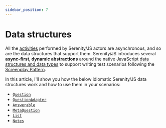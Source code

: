 ```yaml
---
sidebar_position: 7
---
```


# Data structures

All the [activities](/api/core/class/Activity) performed by Serenity/JS actors are asynchronous,
and so are the data structures that support them.
Serenity/JS introduces several **async-first, dynamic abstractions** around the native JavaScript
[data structures and data types](https://developer.mozilla.org/en-US/docs/Web/JavaScript/Data_structures) to support writing
test scenarios following the [Screenplay Pattern](/handbook/design/screenplay-pattern).

In this article, I'll show you how the below idiomatic Serenity/JS data structures work and how to use them in your scenarios:
- [`Question`](/api/core/class/Question)
- [`QuestionAdapter`](/api/core#QuestionAdapter)
- [`Answerable`](/api/core/#Answerable)
- [`MetaQuestion`](/api/core/interface/MetaQuestion/)
- [`List`](/api/core/class/List)
- [`Notes`](/api/core/function/notes)

<ArticleComingSoon />
